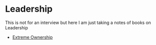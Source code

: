 # Leadership

This is not for an interview but here I am just taking a notes of books on Leadership

- <a href="/leadership/extreme-ownership">Extreme Ownership</a>

